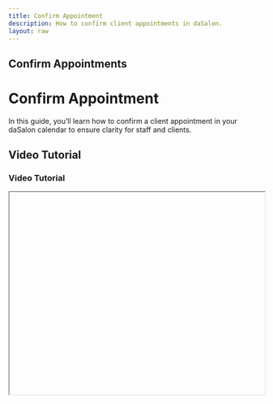```yaml
---
title: Confirm Appointment
description: How to confirm client appointments in daSalon.
layout: raw
---
```



<div className="mdx-content">

## Confirm Appointments

<h1 className="text-3xl font-bold text-gray-900 mb-4">Confirm Appointment</h1>

In this guide, you’ll learn how to confirm a client appointment in your daSalon calendar to ensure clarity for staff and clients.

## Video Tutorial

<h3 className="text-xl font-medium text-gray-800 mb-2">Video Tutorial</h3>

<iframe
  width="100%"
  height="400"
  title="Confirm appointments tutorial"
  allowFullScreen
  className="rounded-lg"
/>

---

## Case: **Confirm Appointment**

*Purpose*: Mark a scheduled appointment as confirmed so your team is prepared and clients are notified.

### Steps:

❶ Go to **Appointments** from the sidebar.
❷ Choose one of the following:
   - Click **⋮ → Edit** → change status to **Confirmed**
   - Appointment ID → Change status to Confirmed
   - Use the status dropdown in the row → select **Confirmed**
❸ Click **Update/Save** if using the edit form.

✅ The status will now show in **Blue**.

---

<div className="space-y-4 mt-6">

<div className="my-10 border-t border-gray-200" />

## More questions about this

<h3 className="text-xl font-semibold text-black mb-4 mt-10"> More questions about this?</h3>
</div>

<div className="space-y-4 mt-6">
  <details className="bg-white rounded-md p-4 border border-gray-300">
    <summary
      className="font-medium text-base text-gray-900"
      style={{
        backgroundColor: 'transparent',
        outline: 'none',
        cursor: 'pointer',
        userSelect: 'none',
        listStyle: 'none',
      }}
    >
      What does confirming an appointment do?
    </summary>
    <p className="mt-2 text-sm text-gray-700">
      It ensures your staff is aware of the booking and notifies the client via SMS or email.
    </p>
  </details>

  <details className="bg-white rounded-md p-4 border border-gray-300">
    <summary
      className="font-medium text-base text-gray-900"
      style={{
        backgroundColor: 'transparent',
        outline: 'none',
        cursor: 'pointer',
        userSelect: 'none',
        listStyle: 'none',
      }}
    >
      Can I unconfirm a confirmed appointment?
    </summary>
    <p className="mt-2 text-sm text-gray-700">
      Yes, you can change the status again using the edit form or status dropdown.
    </p>
  </details>
</div>

---

<div className="mdx-content mt-10">

Was this article helpful?

<div style={{ display: 'flex', gap: '1rem' }}>
  <button style={{ padding: '0.5rem', borderRadius: '9999px', backgroundColor: '#f0f0f0' }}>
    <FaThumbsUp />
  </button>
  <button style={{ padding: '0.5rem', borderRadius: '9999px', backgroundColor: '#f0f0f0' }}>
    <FaThumbsDown />
  </button>
</div>
</div>
</div>
---

